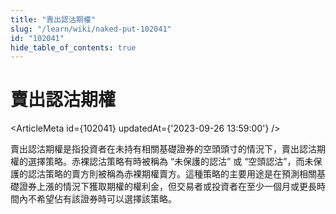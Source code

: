 ```yaml
---
title: "賣出認沽期權"
slug: "/learn/wiki/naked-put-102041"
id: "102041"
hide_table_of_contents: true
---
```



# 賣出認沽期權

<ArticleMeta id={102041} updatedAt={'2023-09-26 13:59:00'} />
<div className='border-solid border-b border-t-0 my-4 border-[var(--ifm-color-gray-300)]' />

賣出認沽期權是指投資者在未持有相關基礎證券的空頭頭寸的情況下，賣出認沽期權的選擇策略。赤裸認沽策略有時被稱為 “未保護的認沽” 或 “空頭認沽”，而未保護的認沽策略的賣方則被稱為赤裸期權賣方。這種策略的主要用途是在預測相關基礎證券上漲的情況下獲取期權的權利金，但交易者或投資者在至少一個月或更長時間內不希望佔有該證券時可以選擇該策略。
